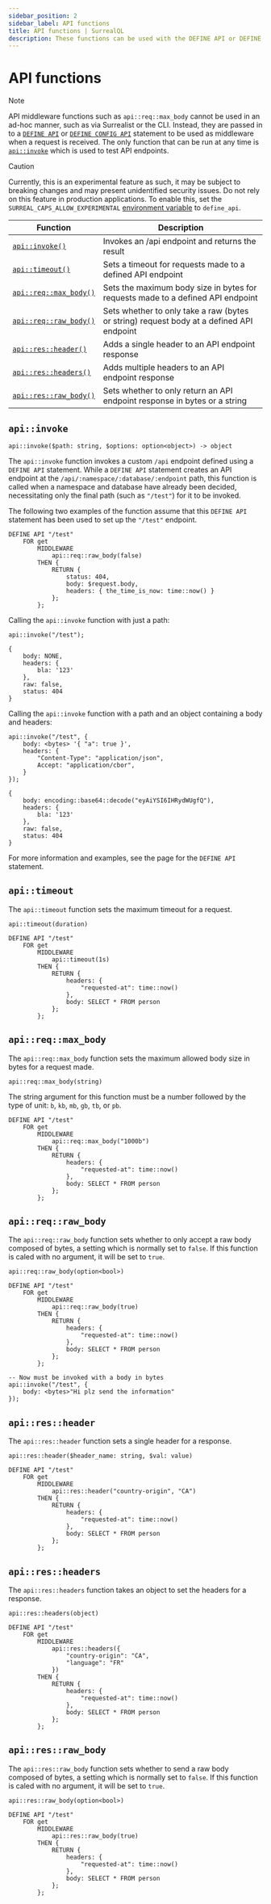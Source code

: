 ```yaml
---
sidebar_position: 2
sidebar_label: API functions
title: API functions | SurrealQL
description: These functions can be used with the DEFINE API or DEFINE CONFIG statements.
---
```


# API functions

> [!NOTE]
> API middleware functions such as `api::req::max_body` cannot be used in an ad-hoc manner, such as via Surrealist or the CLI. Instead, they are passed in to a [`DEFINE API`](/docs/surrealql/statements/define/api) or [`DEFINE CONFIG API`](/docs/surrealql/statements/define/config) statement to be used as middleware when a request is received. The only function that can be run at any time is [`api::invoke`](#apiinvoke) which is used to test API endpoints.


> [!CAUTION]
> Currently, this is an experimental feature as such, it may be subject to breaking changes and may present unidentified security issues. Do not rely on this feature in production applications. To enable this, set the `SURREAL_CAPS_ALLOW_EXPERIMENTAL` [environment variable](/docs/surrealdb/cli/start/#experimental-capabilities) to `define_api`.
<table>
  <thead>
    <tr>
      <th scope="col">Function</th>
      <th scope="col">Description</th>
    </tr>
  </thead>
  <tbody>
    <tr>
      <td scope="row" data-label="Function"><a href="#apiinvoke"><code>api::invoke()</code></a></td>
      <td scope="row" data-label="Description">Invokes an /api endpoint and returns the result</td>
    </tr>
    <tr>
      <td scope="row" data-label="Function"><a href="#apitimeout"><code>api::timeout()</code></a></td>
      <td scope="row" data-label="Description">Sets a timeout for requests made to a defined API endpoint</td>
    </tr>
    <tr>
      <td scope="row" data-label="Function"><a href="#apireqmax_body"><code>api::req::max_body()</code></a></td>
      <td scope="row" data-label="Description">Sets the maximum body size in bytes for requests made to a defined API endpoint</td>
    </tr>
    <tr>
      <td scope="row" data-label="Function"><a href="#apireqraw_body"><code>api::req::raw_body()</code></a></td>
      <td scope="row" data-label="Description">Sets whether to only take a raw (bytes or string) request body at a defined API endpoint</td>
    </tr>
    <tr>
      <td scope="row" data-label="Function"><a href="#apiresheader"><code>api::res::header()</code></a></td>
      <td scope="row" data-label="Description">Adds a single header to an API endpoint response</td>
    </tr>
    <tr>
      <td scope="row" data-label="Function"><a href="#apiresheaders"><code>api::res::headers()</code></a></td>
      <td scope="row" data-label="Description">Adds multiple headers to an API endpoint response</td>
    </tr>
    <tr>
      <td scope="row" data-label="Function"><a href="#apiresraw_body"><code>api::res::raw_body()</code></a></td>
      <td scope="row" data-label="Description">Sets whether to only return an API endpoint response in bytes or a string</td>
    </tr>
  </tbody>
</table>

## `api::invoke`

```surql title="API DEFINITION"
api::invoke($path: string, $options: option<object>) -> object
```

The `api::invoke` function invokes a custom `/api` endpoint defined using a `DEFINE API` statement. While a `DEFINE API` statement creates an API endpoint at the `/api/:namespace/:database/:endpoint` path, this function is called when a namespace and database have already been decided, necessitating only the final path (such as `"/test"`) for it to be invoked.

The following two examples of the function assume that this `DEFINE API` statement has been used to set up the `"/test"` endpoint.

```surql
DEFINE API "/test"
    FOR get 
        MIDDLEWARE
            api::req::raw_body(false)
        THEN {
            RETURN {
                status: 404,
                body: $request.body,
                headers: { the_time_is_now: time::now() }
            };
        };
```

Calling the `api::invoke` function with just a path:

```surql
api::invoke("/test");
```

```surql title="Output"
{
	body: NONE,
	headers: {
		bla: '123'
	},
	raw: false,
	status: 404
}
```

Calling the `api::invoke` function with a path and an object containing a body and headers:

```surql
api::invoke("/test", {
    body: <bytes> '{ "a": true }',
    headers: {
        "Content-Type": "application/json",
        Accept: "application/cbor",
    }
});
```

```surql title="Output"
{
	body: encoding::base64::decode("eyAiYSI6IHRydWUgfQ"),
	headers: {
		bla: '123'
	},
	raw: false,
	status: 404
}
```

For more information and examples, see the page for the `DEFINE API` statement.

## `api::timeout`

The `api::timeout` function sets the maximum timeout for a request.

```surql title="API DEFINITION"
api::timeout(duration)
```

```surql title="Example"
DEFINE API "/test"
    FOR get 
        MIDDLEWARE
            api::timeout(1s)
        THEN {
            RETURN {
                headers: {
                    "requested-at": time::now()
                },
                body: SELECT * FROM person
            };
        };
```

## `api::req::max_body`

The `api::req::max_body` function sets the maximum allowed body size in bytes for a request made.

```surql title="API DEFINITION"
api::req::max_body(string)
```

The string argument for this function must be a number followed by the type of unit: `b`, `kb`, `mb`, `gb`, `tb`, or `pb`.

```surql title="Example"
DEFINE API "/test"
    FOR get 
        MIDDLEWARE
            api::req::max_body("1000b")
        THEN {
            RETURN {
                headers: {
                    "requested-at": time::now()
                },
                body: SELECT * FROM person
            };
        };
```

## `api::req::raw_body`

The `api::req::raw_body` function sets whether to only accept a raw body composed of bytes, a setting which is normally set to `false`. If this function is caled with no argument, it will be set to `true`.

```surql title="API DEFINITION"
api::req::raw_body(option<bool>)
```

```surql title="Example"
DEFINE API "/test"
    FOR get 
        MIDDLEWARE
            api::req::raw_body(true)
        THEN {
            RETURN {
                headers: {
                    "requested-at": time::now()
                },
                body: SELECT * FROM person
            };
        };

-- Now must be invoked with a body in bytes
api::invoke("/test", {
    body: <bytes>"Hi plz send the information"
});
```

## `api::res::header`

The `api::res::header` function sets a single header for a response.

```surql title="API DEFINITION"
api::res::header($header_name: string, $val: value)
```

```surql title="Example"
DEFINE API "/test"
    FOR get 
        MIDDLEWARE
            api::res::header("country-origin", "CA")
        THEN {
            RETURN {
                headers: {
                    "requested-at": time::now()
                },
                body: SELECT * FROM person
            };
        };
```

## `api::res::headers`

The `api::res::headers` function takes an object to set the headers for a response.

```surql title="API DEFINITION"
api::res::headers(object)
```

```surql title="Example"
DEFINE API "/test"
    FOR get 
        MIDDLEWARE
            api::res::headers({
                "country-origin": "CA",
                "language": "FR"
            })
        THEN {
            RETURN {
                headers: {
                    "requested-at": time::now()
                },
                body: SELECT * FROM person
            };
        };
```

## `api::res::raw_body`

The `api::res::raw_body` function sets whether to send a raw body composed of bytes, a setting which is normally set to `false`. If this function is caled with no argument, it will be set to `true`.

```surql title="API DEFINITION"
api::res::raw_body(option<bool>)
```

```surql title="Example"
DEFINE API "/test"
    FOR get 
        MIDDLEWARE
            api::res::raw_body(true)
        THEN {
            RETURN {
                headers: {
                    "requested-at": time::now()
                },
                body: SELECT * FROM person
            };
        };
```